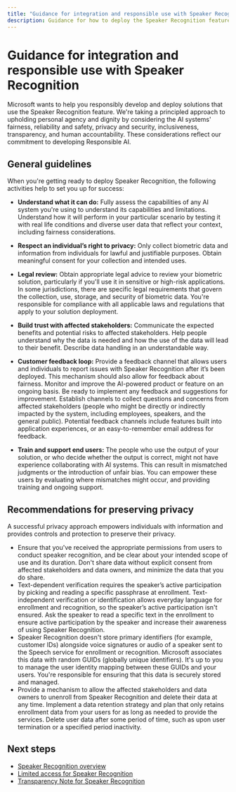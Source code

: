 ```yaml
---
title: "Guidance for integration and responsible use with Speaker Recognition"
description: Guidance for how to deploy the Speaker Recognition feature responsibly, based on the knowledge and understanding from the team that created this product.
---
```


# Guidance for integration and responsible use with Speaker Recognition


<NonEnglishTranslation />

Microsoft wants to help you responsibly develop and deploy solutions that use the Speaker Recognition feature. We're taking a principled approach to upholding personal agency and dignity by considering the AI systems' fairness, reliability and safety, privacy and security, inclusiveness, transparency, and human accountability. These considerations reflect our commitment to developing Responsible AI.

## General guidelines

When you're getting ready to deploy Speaker Recognition, the following activities help to set you up for success:

* **Understand what it can do:** Fully assess the capabilities of any AI system you're using to understand its capabilities and limitations. Understand how it will perform in your particular scenario by testing it with real life conditions and diverse user data that reflect your context, including fairness considerations.

* **Respect an individual’s right to privacy:** Only collect biometric data and information from individuals for lawful and justifiable purposes. Obtain meaningful consent for your collection and intended uses.

* **Legal review:** Obtain appropriate legal advice to review your biometric solution, particularly if you'll use it in sensitive or high-risk applications. In some jurisdictions, there are specific legal requirements that govern the collection, use, storage, and security of biometric data. You're responsible for compliance with all applicable laws and regulations that apply to your solution deployment.

* **Build trust with affected stakeholders:** Communicate the expected benefits and potential risks to affected stakeholders. Help people understand why the data is needed and how the use of the data will lead to their benefit. Describe data handling in an understandable way.

* **Customer feedback loop:** Provide a feedback channel that allows users and individuals to report issues with Speaker Recognition after it’s been deployed. This mechanism should also allow for feedback about fairness. Monitor and improve the AI-powered product or feature on an ongoing basis. Be ready to implement any feedback and suggestions for improvement. Establish channels to collect questions and concerns from affected stakeholders (people who might be directly or indirectly impacted by the system, including employees, speakers, and the general public). Potential feedback channels include features built into application experiences, or an easy-to-remember email address for feedback.

* **Train and support end users:** The people who use the output of your solution, or who decide whether the output is correct, might not have experience collaborating with AI systems. This can result in mismatched judgments or the introduction of unfair bias. You can empower these users by evaluating where mismatches might occur, and providing training and ongoing support.

## Recommendations for preserving privacy

A successful privacy approach empowers individuals with information and provides controls and protection to preserve their privacy.  

* Ensure that you've received the appropriate permissions from users to conduct speaker recognition, and be clear about your intended scope of use and its duration. Don't share data without explicit consent from affected stakeholders and data owners, and minimize the data that you do share.
* Text-dependent verification requires the speaker’s active participation by picking and reading a specific passphrase at enrollment. Text-independent verification or identification allows everyday language for enrollment and recognition, so the speaker’s active participation isn't ensured. Ask the speaker to read a specific text in the enrollment to ensure active participation by the speaker and increase their awareness of using Speaker Recognition.
* Speaker Recognition doesn't store primary identifiers (for example, customer IDs) alongside voice signatures or audio of a speaker sent to the Speech service for enrollment or recognition. Microsoft associates this data with random GUIDs (globally unique identifiers).  It's up to you to manage the user identity mapping between these GUIDs and your users. You're responsible for ensuring that this data is securely stored and managed.  
* Provide a mechanism to allow the affected stakeholders and data owners to unenroll from Speaker Recognition and delete their data at any time. Implement a data retention strategy and plan that only retains enrollment data from your users for as long as needed to provide the services. Delete user data after some period of time, such as upon user termination or a specified period inactivity.

## Next steps

* [Speaker Recognition overview](/azure/ai-services/speech-service/speaker-recognition-overview)
* [Limited access for Speaker Recognition](/azure/ai-foundry/responsible-ai/speech-service/speaker-recognition/limited-access-speaker-recognition)
* [Transparency Note for Speaker Recognition](/azure/ai-foundry/responsible-ai/speech-service/speaker-recognition/transparency-note-speaker-recognition)
